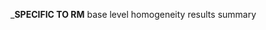 <!-- 
Text specific to RM: base level homogeneity results summary
--> 
___SPECIFIC TO RM__ base level homogeneity results summary

